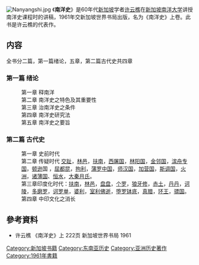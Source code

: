 [[File:Nanyangshi.jpg|thumb]]
《'''南洋史'''》是60年代[[新加坡|新加坡]]学者[[许云樵|许云樵]]在[[新加坡南洋大学|新加坡南洋大学]]讲授南洋史课程时的讲稿，1961年交新加坡世界书局出版，名为《南洋史》上卷。此书是许云樵的代表作。

==内容==
全书分二篇，第一篇绪论，五章，第二篇古代史共四章
===第一篇 绪论===
:第一章 释南洋
:第二章 南洋史之特色及其重要性
:第三章 治南洋史之条件
:第四章 南洋史研究法
:第五章 南洋史之要旨

===第二篇  古代史 ===
:第一章 史前时代
:第二章 传疑时代 [[交趾|交趾]]，[[林邑|林邑]]，[[扶南|扶南]]，[[西屠国|西屠国]]，[[林阳国|林阳国]]，[[金邻国|金邻国]]，[[滨舟专国|滨舟专国]]，[[顿逊|顿逊]]国 ，[[屈都昆|屈都昆]]，[[拘利|拘利]]，[[蒲罗中国|蒲罗中国]]，[[师汉国|师汉国]]，[[加营国|加营国]]，[[斯调国|斯调国]]，[[火洲|火洲]]，[[诸薄国|诸薄国]]、[[恒水|恒水]]，[[大秦月氏|大秦月氏]]。
:第三章印度化时代：[[扶南|扶南]]，[[林邑|林邑]]，[[盘盘|盘盘]]，[[个罗|个罗]]，[[狼牙修|狼牙修]]，[[赤土|赤土]]，[[丹丹|丹丹]]，[[诃陵|诃陵]]，[[多磨罗|多磨罗]]，[[诃罗单|诃罗单]]，[[婆利|婆利]]，[[室利佛逝|室利佛逝]]，[[堕罗钵底|堕罗钵底]]，[[真腊|真腊]]，[[环王|环王]]，[[骠国|骠国]]。
:第四章 中印文化之消长

==參考資料==
<div class="references-small">
<references />
</div>
*许云樵 《南洋史》上 222页 新加坡世界书局 1961

[[Category:新加坡书籍|Category:新加坡书籍]]
[[Category:东南亚历史|Category:东南亚历史]]
[[Category:亚洲历史著作|Category:亚洲历史著作]]
[[Category:1961年書籍|Category:1961年書籍]]